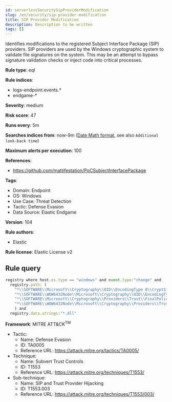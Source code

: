 ```yaml
---
id: serverlessSecuritySipProviderModification
slug: /en/security/sip-provider-modification
title: SIP Provider Modification
description: Description to be written
tags: []
---
```


<div id="sip-provider-modification"></div>

Identifies modifications to the registered Subject Interface Package (SIP) providers. SIP providers are used by the Windows cryptographic system to validate file signatures on the system. This may be an attempt to bypass signature validation checks or inject code into critical processes.

**Rule type**: eql

**Rule indices**: 

* logs-endpoint.events.*
* endgame-*

**Severity**: medium

**Risk score**: 47

**Runs every**: 5m

**Searches indices from**: now-9m ([Date Math format](((ref))/common-options.html#date-math), see also <DocLink id="serverlessSecurityRulesUiCreate" section="set-the-rules-schedule">`Additional look-back time`</DocLink>)

**Maximum alerts per execution**: 100

**References**: 

* https://github.com/mattifestation/PoCSubjectInterfacePackage

**Tags**: 

* Domain: Endpoint
* OS: Windows
* Use Case: Threat Detection
* Tactic: Defense Evasion
* Data Source: Elastic Endgame

**Version**: 104

**Rule authors**: 

* Elastic

**Rule license**: Elastic License v2

## Rule query

```js
registry where host.os.type == "windows" and event.type:"change" and
  registry.path: (
    "*\\SOFTWARE\\Microsoft\\Cryptography\\OID\\EncodingType 0\\CryptSIPDllPutSignedDataMsg\\{*}\\Dll",
    "*\\SOFTWARE\\WOW6432Node\\Microsoft\\Cryptography\\OID\\EncodingType 0\\CryptSIPDllPutSignedDataMsg\\{*}\\Dll",
    "*\\SOFTWARE\\Microsoft\\Cryptography\\Providers\\Trust\\FinalPolicy\\{*}\\$Dll",
    "*\\SOFTWARE\\WOW6432Node\\Microsoft\\Cryptography\\Providers\\Trust\\FinalPolicy\\{*}\\$Dll"
    ) and
  registry.data.strings:"*.dll"

```

**Framework**: MITRE ATT&CK<sup>TM</sup>

* Tactic:
    * Name: Defense Evasion
    * ID: TA0005
    * Reference URL: https://attack.mitre.org/tactics/TA0005/
* Technique:
    * Name: Subvert Trust Controls
    * ID: T1553
    * Reference URL: https://attack.mitre.org/techniques/T1553/
* Sub-technique:
    * Name: SIP and Trust Provider Hijacking
    * ID: T1553.003
    * Reference URL: https://attack.mitre.org/techniques/T1553/003/

